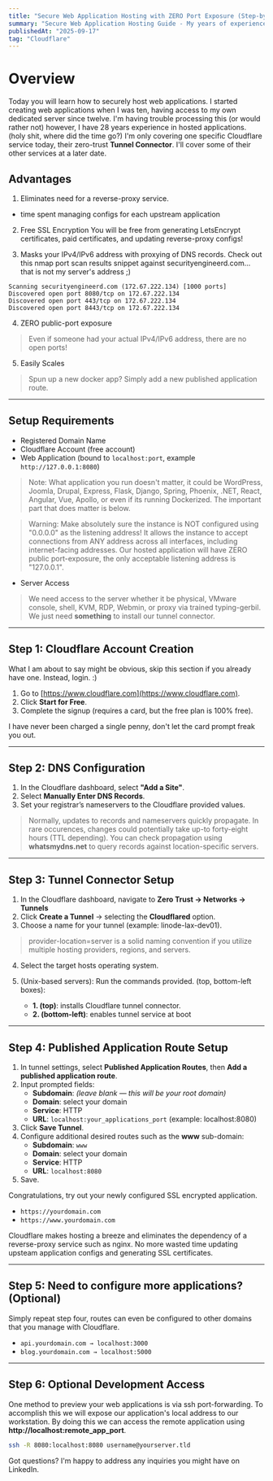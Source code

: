 ```yaml
---
title: "Secure Web Application Hosting with ZERO Port Exposure (Step-by-Step)"
summary: "Secure Web Application Hosting Guide - My years of experience in enterprise security and hosted applications, it has defined my standard for how to host web applications."
publishedAt: "2025-09-17"
tag: "Cloudflare"
---
```


# Overview

Today you will learn how to securely host web applications. I started creating web applications when I was ten, having access to my own dedicated server since twelve. I'm having trouble processing this (or would rather not) however, I have 28 years experience in hosted applications. (holy shit, where did the time go?) I'm only covering one specific Cloudflare service today, their zero-trust **Tunnel Connector**. I'll cover some of their other services at a later date. 

## Advantages

1. Eliminates need for a reverse-proxy service.
+ time spent managing configs for each upstream application

2. Free SSL Encryption
You will be free from generating LetsEncrypt certificates, paid certificates, and updating reverse-proxy configs!

3. Masks your IPv4/IPv6 address with proxying of DNS records.
Check out this nmap port scan results snippet against securityengineerd.com... that is not my server's address ;)

```
Scanning securityengineerd.com (172.67.222.134) [1000 ports]
Discovered open port 8080/tcp on 172.67.222.134
Discovered open port 443/tcp on 172.67.222.134
Discovered open port 8443/tcp on 172.67.222.134
```

4. ZERO public-port exposure
> Even if someone had your actual IPv4/IPv6 address, there are no open ports!

5. Easily Scales
> Spun up a new docker app? Simply add a new published application route.


---

## Setup Requirements

- Registered Domain Name
- Cloudflare Account (free account)  
- Web Application (bound to `localhost:port`, example `http://127.0.0.1:8080`)
> Note: What application you run doesn't matter, it could be WordPress, Joomla, Drupal, Express, Flask, Django, Spring, Phoenix, .NET, React, Angular, Vue, Apollo, or even if its running Dockerized. The important part that does matter is below.

> Warning: Make absolutely sure the instance is NOT configured using "0.0.0.0" as the listening address! It allows the instance to accept connections from ANY address across all interfaces, including internet-facing addresses. Our hosted application will have ZERO public port-exposure, the only acceptable listening address is "127.0.0.1".
- Server Access
> We need access to the server whether it be physical, VMware console, shell, KVM, RDP, Webmin, or proxy via trained typing-gerbil. We just need **something** to install our tunnel connector.

---

## Step 1: Cloudflare Account Creation

What I am about to say might be obvious, skip this section if you already have one. Instead, login. :)

1. Go to [https://www.cloudflare.com](https://www.cloudflare.com).  
2. Click **Start for Free**.  
3. Complete the signup (requires a card, but the free plan is 100% free). 

I have never been charged a single penny, don't let the card prompt freak you out. 

---

## Step 2: DNS Configuration

1. In the Cloudflare dashboard, select **"Add a Site"**.  
2. Select **Manually Enter DNS Records**.  
3. Set your registrar’s nameservers to the Cloudflare provided values.  

> Normally, updates to records and nameservers quickly propagate. In rare occurences, changes could potentially take up-to forty-eight hours (TTL depending). You can check propagation using **whatsmydns.net** to query records against location-specific servers.

---

## Step 3: Tunnel Connector Setup
1. In the Cloudflare dashboard, navigate to **Zero Trust → Networks → Tunnels**
2. Click **Create a Tunnel** → selecting the **Cloudflared** option.
3. Choose a name for your tunnel (example: linode-lax-dev01). 
> provider-location=server is a solid naming convention if you utilize multiple hosting providers, regions, and servers.
4. Select the target hosts operating system.
5. (Unix-based servers): Run the commands provided. (top, bottom-left boxes):  

   - **1. (top)**: installs Cloudflare tunnel connector.  
   - **2. (bottom-left)**: enables tunnel service at boot

---

## Step 4: Published Application Route Setup

1. In tunnel settings, select **Published Application Routes**, then **Add a published application route**.
2. Input prompted fields:
   - **Subdomain**: *(leave blank — this will be your root domain)*  
   - **Domain**: select your domain  
   - **Service**: HTTP  
   - **URL**: `localhost:your_applications_port` (example: localhost:8080)  
2. Click **Save Tunnel**.  
3. Configure additional desired routes such as the **www** sub-domain:  
   - **Subdomain**: `www`  
   - **Domain**: select your domain
   - **Service**: HTTP  
   - **URL**: `localhost:8080`  
4. Save.  

Congratulations, try out your newly configured SSL encrypted application.

- `https://yourdomain.com`  
- `https://www.yourdomain.com`  

Cloudflare makes hosting a breeze and eliminates the dependency of a reverse-proxy service such as nginx. No more wasted time updating upsteam application configs and generating SSL certificates.


---

## Step 5: Need to configure more applications? (Optional)

Simply repeat step four, routes can even be configured to other domains that you manage with Cloudflare.  

- `api.yourdomain.com → localhost:3000`  
- `blog.yourdomain.com → localhost:5000`  

---

## Step 6: Optional Development Access

One method to preview your web applications is via ssh port-forwarding. To accomplish this we will expose our application's local address to our workstation. By doing this we can access the remote application using **http://localhost:remote_app_port**. 

```bash
ssh -R 8080:localhost:8080 username@yourserver.tld
```








Got questions? I'm happy to address any inquiries you might have on LinkedIn.
